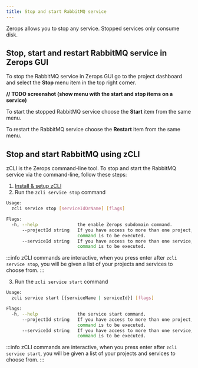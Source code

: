 ```yaml
---
title: Stop and start RabbitMQ service
---
```


Zerops allows you to stop any service. Stopped services only consume disk.

## Stop, start and restart RabbitMQ service in Zerops GUI
To stop the RabbitMQ service in Zerops GUI go to the project dashboard and select the **Stop** menu item in the top right corner.

**// TODO screenshot (show menu with the start and stop items on a service)**

To start the stopped RabbitMQ service choose the **Start** item from the same menu.

To restart the RabbitMQ service choose the **Restart** item from the same menu.

## Stop and start RabbitMQ using zCLI
zCLI is the Zerops command-line tool. To stop and start the RabbitMQ service via the command-line, follow these steps:
1. [Install & setup zCLI](/references/cli)
2. Run the `zcli service stop` command  

```sh
Usage:
  zcli service stop [serviceIdOrName] [flags]

Flags:
  -h, --help               the enable Zerops subdomain command.
      --projectId string   If you have access to more than one project, you must specify the project ID for which the
                           command is to be executed.
      --serviceId string   If you have access to more than one service, you must specify the service ID for which the
                           command is to be executed.
```

:::info
zCLI commands are interactive, when you press enter after `zcli service stop`, you will be given a list of your projects and services to choose from.
:::

3. Run the `zcli service start` command  
```sh
Usage:
  zcli service start [{serviceName | serviceId}] [flags]

Flags:
  -h, --help               the service start command.
      --projectId string   If you have access to more than one project, you must specify the project ID for which the
                           command is to be executed.
      --serviceId string   If you have access to more than one service, you must specify the service ID for which the
                           command is to be executed.
```
:::info
zCLI commands are interactive, when you press enter after `zcli service start`, you will be given a list of your projects and services to choose from.
:::
